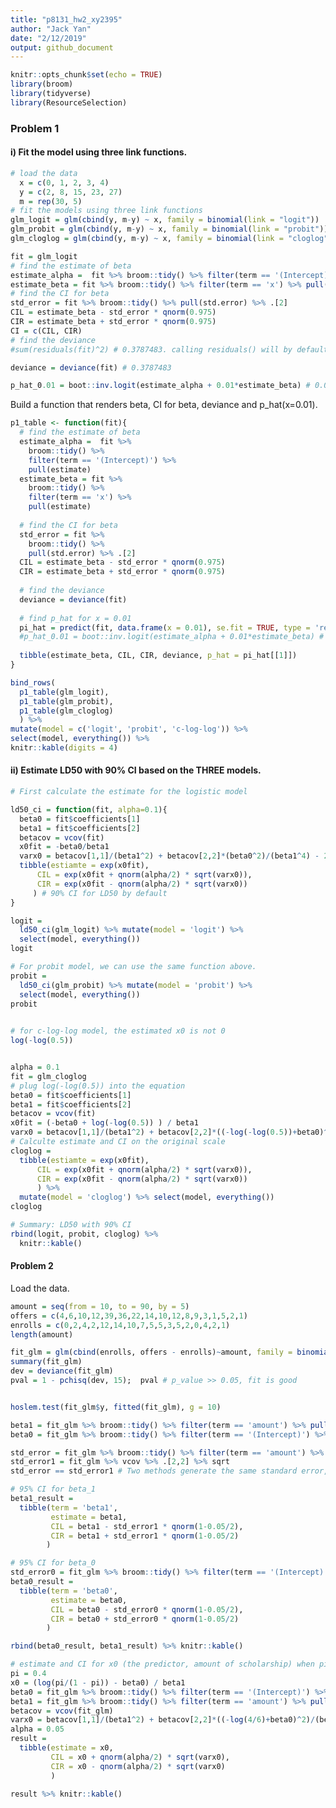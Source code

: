 ```yaml
---
title: "p8131_hw2_xy2395"
author: "Jack Yan"
date: "2/12/2019"
output: github_document
---
```


```r
knitr::opts_chunk$set(echo = TRUE)
library(broom)
library(tidyverse)
library(ResourceSelection)
```

### Problem 1

#### i) Fit the model using three link functions.

```r
# load the data
  x = c(0, 1, 2, 3, 4)
  y = c(2, 8, 15, 23, 27)
  m = rep(30, 5)
# fit the models using three link functions
glm_logit = glm(cbind(y, m-y) ~ x, family = binomial(link = "logit"))
glm_probit = glm(cbind(y, m-y) ~ x, family = binomial(link = "probit"))
glm_cloglog = glm(cbind(y, m-y) ~ x, family = binomial(link = "cloglog"))
```

```r
fit = glm_logit
# find the estimate of beta
estimate_alpha =  fit %>% broom::tidy() %>% filter(term == '(Intercept)') %>% pull(estimate)
estimate_beta = fit %>% broom::tidy() %>% filter(term == 'x') %>% pull(estimate)
# find the CI for beta
std_error = fit %>% broom::tidy() %>% pull(std.error) %>% .[2]
CIL = estimate_beta - std_error * qnorm(0.975)
CIR = estimate_beta + std_error * qnorm(0.975)
CI = c(CIL, CIR)
# find the deviance
#sum(residuals(fit)^2) # 0.3787483. calling residuals() will by default return deviance residuals

deviance = deviance(fit) # 0.3787483

p_hat_0.01 = boot::inv.logit(estimate_alpha + 0.01*estimate_beta) # 0.0901

```

Build a function that renders beta, CI for beta, deviance and p_hat(x=0.01).
```r
p1_table <- function(fit){
  # find the estimate of beta
  estimate_alpha =  fit %>% 
    broom::tidy() %>% 
    filter(term == '(Intercept)') %>% 
    pull(estimate)
  estimate_beta = fit %>% 
    broom::tidy() %>% 
    filter(term == 'x') %>% 
    pull(estimate)
  
  # find the CI for beta
  std_error = fit %>% 
    broom::tidy() %>% 
    pull(std.error) %>% .[2]
  CIL = estimate_beta - std_error * qnorm(0.975)
  CIR = estimate_beta + std_error * qnorm(0.975)
  
  # find the deviance
  deviance = deviance(fit) 
  
  # find p_hat for x = 0.01
  pi_hat = predict(fit, data.frame(x = 0.01), se.fit = TRUE, type = 'response') 
  #p_hat_0.01 = boot::inv.logit(estimate_alpha + 0.01*estimate_beta) # This works for LOGIT link only.
  
  tibble(estimate_beta, CIL, CIR, deviance, p_hat = pi_hat[[1]])
}

bind_rows(
  p1_table(glm_logit),
  p1_table(glm_probit),
  p1_table(glm_cloglog)
  ) %>% 
mutate(model = c('logit', 'probit', 'c-log-log')) %>% 
select(model, everything()) %>% 
knitr::kable(digits = 4)

```

#### ii) Estimate LD50 with 90% CI based on the THREE models.
```r
# First calculate the estimate for the logistic model

ld50_ci = function(fit, alpha=0.1){
  beta0 = fit$coefficients[1]
  beta1 = fit$coefficients[2]
  betacov = vcov(fit) 
  x0fit = -beta0/beta1
  varx0 = betacov[1,1]/(beta1^2) + betacov[2,2]*(beta0^2)/(beta1^4) - 2*betacov[1,2]*beta0/(beta1^3)
  tibble(estiamte = exp(x0fit),
      CIL = exp(x0fit + qnorm(alpha/2) * sqrt(varx0)),
      CIR = exp(x0fit - qnorm(alpha/2) * sqrt(varx0))          
     ) # 90% CI for LD50 by default
}

logit = 
  ld50_ci(glm_logit) %>% mutate(model = 'logit') %>% 
  select(model, everything()) 
logit

# For probit model, we can use the same function above.
probit = 
  ld50_ci(glm_probit) %>% mutate(model = 'probit') %>% 
  select(model, everything())
probit
  

```

```r
# for c-log-log model, the estimated x0 is not 0
log(-log(0.5))


alpha = 0.1
fit = glm_cloglog
# plug log(-log(0.5)) into the equation
beta0 = fit$coefficients[1]
beta1 = fit$coefficients[2]
betacov = vcov(fit) 
x0fit = (-beta0 + log(-log(0.5)) ) / beta1
varx0 = betacov[1,1]/(beta1^2) + betacov[2,2]*((-log(-log(0.5))+beta0)^2)/(beta1^4) - 2*betacov[1,2]*(-log(-log(0.5))+beta0)/(beta1^3)
# Calculte estimate and CI on the original scale 
cloglog = 
  tibble(estiamte = exp(x0fit),
      CIL = exp(x0fit + qnorm(alpha/2) * sqrt(varx0)),
      CIR = exp(x0fit - qnorm(alpha/2) * sqrt(varx0))          
      ) %>% 
  mutate(model = 'cloglog') %>% select(model, everything()) 
cloglog

# Summary: LD50 with 90% CI
rbind(logit, probit, cloglog) %>% 
  knitr::kable()
```


#### Problem 2

Load the data.
```r
amount = seq(from = 10, to = 90, by = 5)
offers = c(4,6,10,12,39,36,22,14,10,12,8,9,3,1,5,2,1)
enrolls = c(0,2,4,2,12,14,10,7,5,5,3,5,2,0,4,2,1)
length(amount)

fit_glm = glm(cbind(enrolls, offers - enrolls)~amount, family = binomial(link = 'logit'))
summary(fit_glm)
dev = deviance(fit_glm)
pval = 1 - pchisq(dev, 15);  pval # p_value >> 0.05, fit is good


hoslem.test(fit_glm$y, fitted(fit_glm), g = 10)
```

```r
beta1 = fit_glm %>% broom::tidy() %>% filter(term == 'amount') %>% pull(estimate)
beta0 = fit_glm %>% broom::tidy() %>% filter(term == '(Intercept)') %>% pull(estimate)

std_error = fit_glm %>% broom::tidy() %>% filter(term == 'amount') %>% pull(std.error)
std_error1 = fit_glm %>% vcov %>% .[2,2] %>% sqrt
std_error == std_error1 # Two methods generate the same standard error, thus are equivalent.

# 95% CI for beta_1
beta1_result = 
  tibble(term = 'beta1',
         estimate = beta1, 
         CIL = beta1 - std_error1 * qnorm(1-0.05/2),
         CIR = beta1 + std_error1 * qnorm(1-0.05/2)
        )

# 95% CI for beta_0
std_error0 = fit_glm %>% broom::tidy() %>% filter(term == '(Intercept)') %>% pull(std.error)
beta0_result = 
  tibble(term = 'beta0',
         estimate = beta0, 
         CIL = beta0 - std_error0 * qnorm(1-0.05/2),
         CIR = beta0 + std_error0 * qnorm(1-0.05/2)
        )

rbind(beta0_result, beta1_result) %>% knitr::kable()
```

```r
# estimate and CI for x0 (the predictor, amount of scholarship) when pi = 0.4
pi = 0.4
x0 = (log(pi/(1 - pi)) - beta0) / beta1
beta0 = fit_glm %>% broom::tidy() %>% filter(term == '(Intercept)') %>% pull(estimate)
beta1 = fit_glm %>% broom::tidy() %>% filter(term == 'amount') %>% pull(estimate)
betacov = vcov(fit_glm)
varx0 = betacov[1,1]/(beta1^2) + betacov[2,2]*((-log(4/6)+beta0)^2)/(beta1^4) - 2*betacov[1,2]*(-log(4/6)+beta0)/(beta1^3)
alpha = 0.05
result = 
  tibble(estimate = x0,
         CIL = x0 + qnorm(alpha/2) * sqrt(varx0), 
         CIR = x0 - qnorm(alpha/2) * sqrt(varx0)
         )

result %>% knitr::kable()
```

